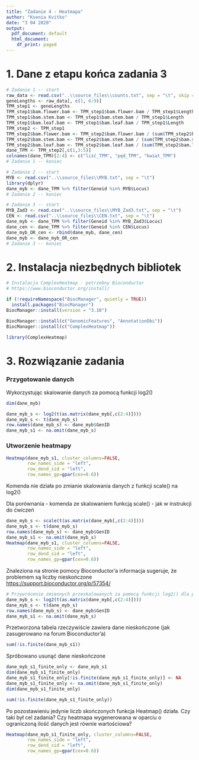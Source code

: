 ```yaml
---
title: "Zadanie 4 - Heatmapa"
author: "Ksenia Kvitko"
date: "3 04 2020"
output:
  pdf_document: default
  html_document:
    df_print: paged
---
```


# 1. Dane z etapu końca zadania 3
```r
# Zadanie 1 -- start
raw_data <- read.csv("..\\source_files\\counts.txt", sep = "\t", skip = 1)
geneLengths <- raw_data[, c(1, 6:9)]
TPM_step1 <- geneLengths
TPM_step1$bam.flower.bam <- TPM_step1$bam.flower.bam / TPM_step1$Length
TPM_step1$bam.stem.bam <- TPM_step1$bam.stem.bam / TPM_step1$Length
TPM_step1$bam.leaf.bam <- TPM_step1$bam.leaf.bam / TPM_step1$Length
TPM_step2 <- TPM_step1
TPM_step2$bam.flower.bam <- TPM_step2$bam.flower.bam / (sum(TPM_step2$bam.flower.bam) / 1000000)
TPM_step2$bam.stem.bam <- TPM_step2$bam.stem.bam / (sum(TPM_step2$bam.stem.bam) / 1000000)
TPM_step2$bam.leaf.bam <- TPM_step2$bam.leaf.bam / (sum(TPM_step2$bam.leaf.bam) / 1000000)
dane_TPM <- TPM_step2[,c(1,3:5)]
colnames(dane_TPM)[2:4] <- c("liść_TPM", "pęd_TPM", "kwiat_TPM")
# Zadanie 1 -- koniec

# Zadanie 2 -- start
MYB <- read.csv("..\\source_files\\MYB.txt", sep = "\t")
library(dplyr)
dane_myb <- dane_TPM %>% filter(Geneid %in% MYB$Locus)
# Zadanie 2 -- koniec

# Zadanie 3 -- start
MYB_Zad3 <- read.csv("..\\source_files\\MYB_Zad3.txt", sep = "\t")
CEN <- read.csv("..\\source_files\\CEN.txt", sep = "\t")
dane_myb <- dane_TPM %>% filter(Geneid %in% MYB_Zad3$Locus)
dane_cen <- dane_TPM %>% filter(Geneid %in% CEN$Locus)
dane_myb_OR_cen <- rbind(dane_myb, dane_cen)
dane_myb <- dane_myb_OR_cen
# Zadanie 3 -- koniec
```

# 2. Instalacja niezbędnych bibliotek

```r
# Instalacja ComplexHeatmap - potrzebny Bioconductor
# https://www.bioconductor.org/install/

if (!requireNamespace("BiocManager", quietly = TRUE))
  install.packages("BiocManager")
BiocManager::install(version = "3.10")

BiocManager::install(c("GenomicFeatures", "AnnotationDbi"))
BiocManager::install(c("ComplexHeatmap"))
```
```r
library(ComplexHeatmap)
```


# 3. Rozwiązanie zadania

### Przygotowanie danych 
Wykorzystując skalowanie danych za pomocą funkcji log2()

```r
dim(dane_myb)

dane_myb_s <- log2(t(as.matrix(dane_myb[,c(2:4)])))
dane_myb_s <- t(dane_myb_s)
row.names(dane_myb_s) <- dane_myb$GenID
dane_myb_s1 <- na.omit(dane_myb_s)
```

### Utworzenie heatmapy
```r
Heatmap(dane_myb_s1, cluster_columns=FALSE,
        row_names_side = "left",
        row_dend_sid = "left",
        row_names_gp=gpar(cex=0.6))
```

Komenda nie działa po zmianie skalowania danych z funkcji scale() na log2()

Dla porównania - komenda ze skalowaniem funkcją scale() - jak w instrukcji do ćwiczeń
```r
dane_myb_s <- scale(t(as.matrix(dane_myb[,c(2:4)])))
dane_myb_s <- t(dane_myb_s)
row.names(dane_myb_s) <- dane_myb$GenID
dane_myb_s1 <- na.omit(dane_myb_s)
Heatmap(dane_myb_s1, cluster_columns=FALSE,
        row_names_side = "left",
        row_dend_sid = "left",
        row_names_gp=gpar(cex=0.6))
```

Znaleziona na stronie pomocy Bioconductor'a informacja sugeruje, że problemem są liczby nieskończone
[https://support.bioconductor.org/p/57354/](https://support.bioconductor.org/p/57354/)

```r
# Przywrócenie zmiennych przeskalowanych za pomocą funkcji log2() dla potrzeb dalszych działań
dane_myb_s <- log2(t(as.matrix(dane_myb[,c(2:4)])))
dane_myb_s <- t(dane_myb_s)
row.names(dane_myb_s) <- dane_myb$GenID
dane_myb_s1 <- na.omit(dane_myb_s)
```

Przetworzona tabela rzeczywiście zawiera dane nieskończone (jak zasugerowano na forum Bioconductor'a)
```r
sum(!is.finite(dane_myb_s1))
```

Spróbowano usunąć dane nieskończone

```r
dane_myb_s1_finite_only <- dane_myb_s1
dim(dane_myb_s1_finite_only)
dane_myb_s1_finite_only[!is.finite(dane_myb_s1_finite_only)] <- NA
dane_myb_s1_finite_only <- na.omit(dane_myb_s1_finite_only)
dim(dane_myb_s1_finite_only)

sum(!is.finite(dane_myb_s1_finite_only))
```

Po pozostawieniu jedynie liczb skończonych funkcja Heatmap() działa.
Czy taki był cel zadania? Czy heatmapa wygenerowana w oparciu o ograniczoną ilość danych jest równie wartościowa?

```r
Heatmap(dane_myb_s1_finite_only, cluster_columns=FALSE,
        row_names_side = "left",
        row_dend_sid = "left",
        row_names_gp=gpar(cex=0.6))
```